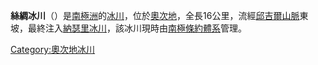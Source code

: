 {{coord|81|9|S|158|55|E|type:glacier_region:AQ|display=title}}

'''絲綢冰川'''（{{lang-en|Silk Glacier}}）是[[南極洲|南極洲]]的[[冰川|冰川]]，位於[[奧次地|奧次地]]，全長16公里，流經[[邱吉爾山脈|邱吉爾山脈]]東坡，最終注入[[納瑟里冰川|納瑟里冰川]]，該冰川現時由[[南極條約體系|南極條約體系]]管理。

{{DEFAULTSORT:Silk Glacier}}
[[Category:奧次地冰川|Category:奧次地冰川]]


{{OatesLand-geo-stub}}